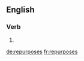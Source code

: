 ==English==

===Verb===
{{head|en|verb form}}

# {{en-third-person singular of|repurpose}}

[[de:repurposes]]
[[fr:repurposes]]